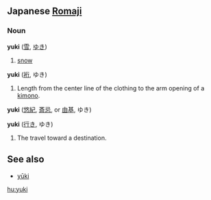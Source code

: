 ==Japanese [[Romaji]] ==
===Noun===
'''yuki''' ([[雪]], [[ゆき]])

# [[snow]]

'''yuki''' ([[裄]], ゆき)

# Length from the center line of the clothing to the arm opening of a [[kimono]].

'''yuki''' ([[悠紀]], [[斎忌]], or [[由基]], ゆき)

'''yuki''' ([[行き]], ゆき)
# The travel toward a destination.

==See also==
* [[yūki]]

[[hu:yuki]]